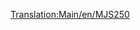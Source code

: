 [[Translation:Main/en/MJS250]]{{Template:<!--Trains-->pociągi/Pl
|Image=[[File:en/Mjs250.png]]
|Cost=£9,375 ($18.750)
|Speed=80 km/h (50 mph)
|Weight=65 t
|Power=600 hp (448 kW)
|Annual=£990 ($1.980)
|Designed=1955
|Lifespan=22
|Capacity=N/A
|Description=MJS250 jest pierwszym silnikiem wysokoprężnym dostępnym w klimacie [[Main/en/climate#Sub-arctic|sub-arctic]] i [[Main/en/climate#Sub-Tropical|sub-tropical]] . Jest tani, ale brakuje mu prędkości i mocy. Uaktualnij je, gdy tylko pozwoli na to czas i pieniądze. Jednak napęd 'wielogłowy' <small>''(multiheaded)''</small> z dwóch MJS250 będzie tańszy i mocniejszy niż silnik [[Main/en/Wills 2-8-0]].
|Real-life=MJS250 przypomina przełącznik <small>''(switcher)''</small> Davenport 44t.}}